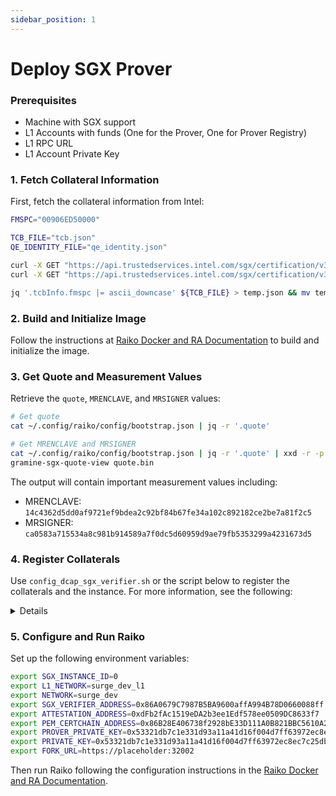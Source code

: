 ```yaml
---
sidebar_position: 1
---
```


# Deploy SGX Prover

### Prerequisites

- Machine with SGX support
- L1 Accounts with funds (One for the Prover, One for Prover Registry)
- L1 RPC URL
- L1 Account Private Key

### 1. Fetch Collateral Information

First, fetch the collateral information from Intel:

```bash
FMSPC="00906ED50000"

TCB_FILE="tcb.json"
QE_IDENTITY_FILE="qe_identity.json"

curl -X GET "https://api.trustedservices.intel.com/sgx/certification/v3/tcb?fmspc=${FMSPC}" > ${TCB_FILE}
curl -X GET "https://api.trustedservices.intel.com/sgx/certification/v3/qe/identity" > ${QE_IDENTITY_FILE}

jq '.tcbInfo.fmspc |= ascii_downcase' ${TCB_FILE} > temp.json && mv temp.json ${TCB_FILE}
```

### 2. Build and Initialize Image

Follow the instructions at [Raiko Docker and RA Documentation](https://github.com/NethermindEth/raiko/blob/main/docs/README_Docker_and_RA.md) to build and initialize the image.

### 3. Get Quote and Measurement Values

Retrieve the `quote`, `MRENCLAVE`, and `MRSIGNER` values:

```bash
# Get quote
cat ~/.config/raiko/config/bootstrap.json | jq -r '.quote'

# Get MRENCLAVE and MRSIGNER
cat ~/.config/raiko/config/bootstrap.json | jq -r '.quote' | xxd -r -p > quote.bin
gramine-sgx-quote-view quote.bin
```

The output will contain important measurement values including:

- MRENCLAVE: `14c4362d5dd0af9721ef9bdea2c92bf84b67fe34a102c892182ce2be7a81f2c5`
- MRSIGNER: `ca0583a715534a8c981b914589a7f0dc5d60959d9ae79fb5353299a4231673d5`

### 4. Register Collaterals

Use `config_dcap_sgx_verifier.sh` or the script below to register the collaterals and the instance. For more information, see the following:
<details>
  ### Set Environment Variables

  ```bash
  export FOUNDRY_PROFILE=layer1
  export MR_ENCLAVE=14c4362d5dd0af9721ef9bdea2c92bf84b67fe34a102c892182ce2be7a81f2c5
  export MR_SIGNER=ca0583a715534a8c981b914589a7f0dc5d60959d9ae79fb5353299a4231673d5
  export QEID_PATH="/test/qe_identity"
  export TCB_INFO_PATH="/test/tcb"
  export V3_QUOTE_BYTES=${Quote}
  export SGX_VERIFIER_ADDRESS=0x86A0679C7987B5BA9600affA994B78D0660088ff
  export ATTESTATION_ADDRESS=0xdFb2fAc1519eDA2b3ee1Edf578ee0509DC8633f7
  export PEM_CERTCHAIN_ADDRESS=0x86B28E406738f2928bE33D111A0B821BBC5610A2
  export FMSPC=00906ED50000
  ```

  ### SGX TCB Setup Script

  ```bash
  docker run \
    -e TASK_ENABLE="[1,1,1,1,1,1]" \
    -e MR_ENCLAVE=${MR_ENCLAVE} \
    -e MR_SIGNER=${MR_SIGNER} \
    -e QEID_PATH=${QEID_PATH} \
    -e TCB_INFO_PATH=${TCB_INFO_PATH} \
    -e V3_QUOTE_BYTES=${V3_QUOTE_BYTES} \
    -e SGX_VERIFIER_ADDRESS=${SGX_VERIFIER_ADDRESS} \
    -e ATTESTATION_ADDRESS=${ATTESTATION_ADDRESS} \
    -e PEM_CERTCHAIN_ADDRESS=${PEM_CERTCHAIN_ADDRESS} \
    -e FMSPC=${FMSPC} \
    -e TCB_FILE=${TCB_FILE} \
    -e QE_IDENTITY_FILE=${QE_IDENTITY_FILE} \
    -e PRIVATE_KEY=${PRIVATE_KEY} \
    nethsurge/taiko-contract:surge-devnet \
    sh -c 'curl -X GET "https://api.trustedservices.intel.com/sgx/certification/v3/tcb?fmspc=${FMSPC}" > ${TCB_FILE} && \
          curl -X GET "https://api.trustedservices.intel.com/sgx/certification/v3/qe/identity" > ${QE_IDENTITY_FILE} && \
          jq ".tcbInfo.fmspc |= ascii_downcase" ${TCB_FILE} > temp.json && \
          mv temp.json ${TCB_FILE} && \
          forge script ./script/layer1/SetDcapParams.s.sol:SetDcapParams \
          --private-key ${PRIVATE_KEY} \
          --fork-url ${L1_RPC_URL} \
          --broadcast --evm-version cancun --ffi -vvvv --block-gas-limit 100000000 --legacy'
  ```
</details>

### 5. Configure and Run Raiko

Set up the following environment variables:

```bash
export SGX_INSTANCE_ID=0
export L1_NETWORK=surge_dev_l1
export NETWORK=surge_dev
export SGX_VERIFIER_ADDRESS=0x86A0679C7987B5BA9600affA994B78D0660088ff
export ATTESTATION_ADDRESS=0xdFb2fAc1519eDA2b3ee1Edf578ee0509DC8633f7
export PEM_CERTCHAIN_ADDRESS=0x86B28E406738f2928bE33D111A0B821BBC5610A2
export PROVER_PRIVATE_KEY=0x53321db7c1e331d93a11a41d16f004d7ff63972ec8ec7c25db329728ceeb1710
export PRIVATE_KEY=0x53321db7c1e331d93a11a41d16f004d7ff63972ec8ec7c25db329728ceeb1710
export FORK_URL=https://placeholder:32002
```

Then run Raiko following the configuration instructions in the [Raiko Docker and RA Documentation](https://github.com/NethermindEth/raiko/blob/main/docs/README_Docker_and_RA.md#running-raiko).

